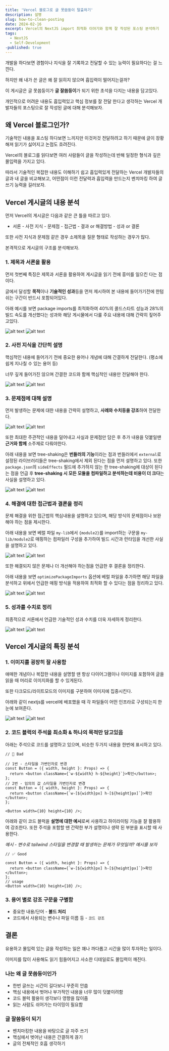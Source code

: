 ```yaml
---
title: 'Vercel 블로그로 글 못씀둥이 탈출하기'
description: 설명
slug: how-to-clean-posting
date: 2024-02-16
excerpt: Vercel의 NextJS import 최적화 이야기와 함께 잘 작성된 포스팅 분석하기
tags:
  - NextJS
  - Self-Development
-published: true
---
```


개발을 하다보면 경험이나 지식을 잘 기록하고 전달할 수 있는 능력이 필요하다는 걸 느낀다.

하지만 왜 내가 쓴 글은 왜 잘 읽히지 않으며 흡입력이 떨어지는걸까?

이 게시글은 글 못씀둥이가 **글 잘씀둥이**가 되기 위한 초석을 다지는 내용을 담고있다.

개인적으로 어려운 내용도 흡입력있고 핵심 정보를 잘 전달 한다고 생각하는 Vercel 개발자들의 포스팅으로 잘 작성된 글에 대해 분석해보자.

## 왜 Vercel 블로그인가?

기술적인 내용을 포스팅 하다보면 느끼지만 이것저것 전달하려고 하기 때문에 글이 장황해져 읽기가 싫어지고 논점도 흐려진다.

Vercel의 블로그를 읽다보면 여러 사람들이 글을 작성하는데 반해 일정한 형식과 깊은 몰입력을 가지고 있다.

따라서 기술적인 복잡한 내용도 이해하기 쉽고 흡입력있게 전달하는 Vercel 개발자들의 글과 내 글을 비교해보고, 어떤점이 이런 전달력과 흡입력을 만드는지 벤치마킹 하여 글쓰기 능력을 길러보자.

## Vercel 게시글의 내용 분석

먼저 Vercel의 게시글은 다음과 같은 큰 틀을 따르고 있다.

- 서론 - 사전 지식 - 문제점 - 접근법 - 결과 or 해결방법 - 성과 or 결론

또한 사전 지식과 문제점 같은 경우 소제목을 질문 형태로 작성하는 경우가 많다.

본격적으로 게시글의 구조를 분석해보자.

### 1. 제목과 서론을 활용

먼저 첫번째 특징은 제목과 서론을 활용하여 게시글을 읽기 전에 흥미를 일으킨 다는 점이다.

글에서 달성할 **목적**이나 **기술적인 성과**등을 먼저 제시하여 본 내용에 들어가기전에 한텀 쉬는 구간이 반드시 포함되어있다.

아래 예시를 보면 package imports를 최적화하여 40%의 콜드스타트 성능과 28%의 빌드 속도를 개선했다는 성과와 해당 게시물에서 다룰 주요 내용에 대해 간략히 짚어주고있다.

![alt text](https://d2quahb2ygxiv.cloudfront.net/130714892836f7d6a1765.png?width=850&height=600&mode=dark)
![alt text](https://d2quahb2ygxiv.cloudfront.net/0130714892836f7d6a176.png?width=850&height=600)

<ImageCaption text="https://vercel.com/blog/how-we-optimized-package-imports-in-next-js" />

### 2. 사전 지식을 간단히 설명

핵심적인 내용에 들어가기 전에 중요한 용어나 개념에 대해 간결하게 전달한다. (평소에 쉽게 지나칠 수 있는 용어 등)

너무 깊게 들어가진 않으며 간결한 코드와 함께 핵심적인 내용만 전달해야 한다.

![alt text](https://d2quahb2ygxiv.cloudfront.net/14892836f7d6a176586b1.png?width=850&height=600&mode=dark)
![alt text](https://d2quahb2ygxiv.cloudfront.net/714892836f7d6a176586b.png?width=850&height=600)

<ImageCaption text="https://vercel.com/blog/how-we-optimized-package-imports-in-next-js" />

### 3. 문제점에 대해 설명

먼저 발생하는 문제에 대한 내용을 간략히 설명하고, **사례와 수치등을 강조**하여 전달한다.

![alt text](https://d2quahb2ygxiv.cloudfront.net/92836f7d6a176586b12cc.png?width=850&height=600&mode=dark)
![alt text](https://d2quahb2ygxiv.cloudfront.net/4892836f7d6a176586b12.png?width=850&height=600)

<ImageCaption text="https://vercel.com/blog/how-we-optimized-package-imports-in-next-js" />

또한 최대한 주관적인 내용을 덜어내고 사실과 문제점만 담은 후 추가 내용을 덧붙일땐 **근거와 함께** 소주제로 다뤄야한다.

아래 내용을 보면 tree-shaking은 **번들러의 기능**이라는 점과 번들러에서 `external`로 설정된 라이브러리들은 tree-shaking에서 제외 된다는 점을 먼저 설명하고 있다.
또한 `package.json`의 `sideEffects` 필드에 추가하지 않는 한 tree-shaking에 대상이 된다는 점을 언급 후 **tree-shaking 시 모든 모듈을 컴파일하고 분석하는데 비용이 더 크다**는 사실을 설명하고 있다.

![alt text](https://d2quahb2ygxiv.cloudfront.net/2836f7d6a176586b12ccf.png?width=850&height=600&mode=dark)
![alt text](https://d2quahb2ygxiv.cloudfront.net/892836f7d6a176586b12c.png?width=850&height=600)

<ImageCaption text="https://vercel.com/blog/how-we-optimized-package-imports-in-next-js" />

### 4. 해결에 대한 접근법과 결론을 정리

문제 해결을 위한 접근법의 핵심내용을 설명하고 있으며, 해당 방식의 문제점이나 보완해야 하는 점을 제시한다.

아래 내용을 보면 베럴 파일 `my-lib`에서 `{module2}`를 import하는 구문을 `my-lib/module2`로 매핑하는 컴파일러 구성을 추가하여 빌드 시간과 런타임을 개선한 사실을 설명하고 있다.

![alt text](https://d2quahb2ygxiv.cloudfront.net/36f7d6a176586b12ccf80.png?width=850&height=600&mode=dark)
![alt text](https://d2quahb2ygxiv.cloudfront.net/836f7d6a176586b12ccf8.png?width=850&height=600)

<ImageCaption text="https://vercel.com/blog/how-we-optimized-package-imports-in-next-js" />

또한 해결되지 않은 문제나 더 개선해야 하는점을 언급한 후 결론을 정리한다.

아래 내용을 보면 `optimizePackageImports` 옵션에 베럴 파일을 추가하면 해당 파일을 분석하고 위에서 언급한 매핑 방식을 적용하여 최적화 할 수 있다는 점을 정리하고 있다.

![alt text](https://d2quahb2ygxiv.cloudfront.net/f7d6a176586b12ccf80fa.png?width=850&height=600&mode=dark)
![alt text](https://d2quahb2ygxiv.cloudfront.net/6f7d6a176586b12ccf80f.png?width=850&height=600)

<ImageCaption text="https://vercel.com/blog/how-we-optimized-package-imports-in-next-js" />

### 5. 성과를 수치로 정리

최종적으로 서론에서 언급한 기술적인 성과 수치를 더욱 자세하게 정리한다.

![alt text](https://d2quahb2ygxiv.cloudfront.net/d6a176586b12ccf80faba.png?width=850&height=600&mode=dark)
![alt text](https://d2quahb2ygxiv.cloudfront.net/7d6a176586b12ccf80fab.png?width=850&height=600)

<ImageCaption text="https://vercel.com/blog/how-we-optimized-package-imports-in-next-js" />

## Vercel 게시글의 특징 분석

### 1. 이미지를 굉장히 잘 사용함

애매한 개념이나 복잡한 내용을 설명할 땐 항상 다이어그램이나 이미지를 포함하여 글을 읽을 때 머리로 이미지화를 할 수 있게된다.

또한 다크모드/라이트모드의 이미지를 구분하여 이미지에 집중시킨다.

아래와 같이 nextjs를 vercel에 배포했을 때 각 파일들이 어떤 인프라로 구성되는지 한눈에 보여준다.

![alt text](https://d2quahb2ygxiv.cloudfront.net/a176586b12ccf80faba38.png?width=850&height=600&mode=dark)
![alt text](https://d2quahb2ygxiv.cloudfront.net/6a176586b12ccf80faba3.png?width=850&height=600)

<ImageCaption text="https://vercel.com/blog/framework-defined-infrastructure" />

### 2. 코드 블럭의 주석을 최소화 & 하나의 목적만 담고있음

아래는 주석으로 코드를 설명하고 있으며, 비슷한 두가지 내용을 한번에 표시하고 있다.

```tsx
// 🚨 Bad

// 1번 - 스타일을 가변인자로 변경
const Button = ({ width, height }: Props) => {
  return <button className={`w-${width} h-${height}`}>확인</button>;
};
// 2번 - 임의의 값 스타일을 가변인자로 변경
const Button = ({ width, height }: Props) => {
  return <button className={`w-[${width}px] h-[${height}px]`}>확인</button>;
};

<Button width={10} height={10} />;
```

아래와 같이 코드 블럭을 **설명에 대한 예시**로써 사용하고 하이라이팅 기능을 잘 활용하여 강조한다.
또한 주석을 포함할 땐 간략한 부가 설명이나 생략 된 부분을 표시할 때 사용한다.

_예시 - 변수로 tailwind 스타일을 변경할 때 발생하는 문제가 무엇일까? 예시를 보자_

```tsx {4}
// ✅ Good

const Button = ({ width, height }: Props) => {
  return <button className={`w-[${width}px] h-[${height}px]`}>확인</button>;
};
// usage
<Button width={10} height={10} />;
```

### 3. 용어 별로 강조 구문을 구별함

- 중요한 내용/단어 - **볼드 처리**
- 코드에서 사용되는 변수나 파일 이름 등 - `코드 강조`

## 결론

유용하고 몰입력 있는 글을 작성하는 일은 꽤나 까다롭고 시간을 많이 투자하는 일이다.

이미지를 많이 사용해도 읽기 힘들어지고 사소한 디테일로도 몰입력이 깨진다.

### 나는 왜 글 못씀둥이인가

- 한번 글쓰는 시간이 길다보니 꾸준히 안씀
- 핵심 내용에서 벗어나 부가적인 내용을 너무 많이 덧붙이려함
- 코드 블럭 활용이 생각보다 영향을 많이줌
- 읽는 사람도 쉬어가는 타이밍이 필요함

### 글 잘씀둥이 되기

- 벤치마킹한 내용을 바탕으로 글 자주 쓰기
- 핵심에서 벗어난 내용은 간결하게 끊기
- 글의 전체적인 호흡 생각하기
